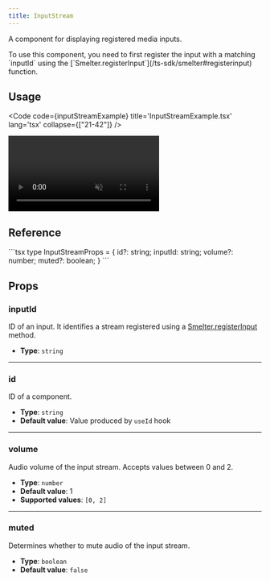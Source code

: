 ```yaml
---
title: InputStream
---
```


A component for displaying registered media inputs.

<Aside>To use this component, you need to first register the input with a matching `inputId` using the [`Smelter.registerInput`](/ts-sdk/smelter#registerinput) function.</Aside>

## Usage

<Code code={inputStreamExample} title='InputStreamExample.tsx' lang='tsx' collapse={["21-42"]} />

<CollapsibleDetails summaryTitle='Example output'>
  <video autoplay loop muted src={ExampleImage} alt="example output" />
</CollapsibleDetails>

## Reference

<CollapsibleDetails summaryTitle='Type definitions' open>
```tsx
type InputStreamProps = {
  id?: string;
  inputId: string;
  volume?: number;
  muted?: boolean;
}
```
</CollapsibleDetails>

## Props

### inputId
ID of an input. It identifies a stream registered using a [Smelter.registerInput](/ts-sdk/smelter#registerinput) method.

- **Type**: `string`

---

### id
ID of a component.

- **Type**: `string`
- **Default value**: Value produced by `useId` hook

---

### volume
Audio volume of the input stream. Accepts values between 0 and 2.

- **Type**: `number`
- **Default value**: 1
- **Supported values**: `[0, 2]`

---

### muted
Determines whether to mute audio of the input stream.

- **Type**: `boolean`
- **Default value**: `false`
